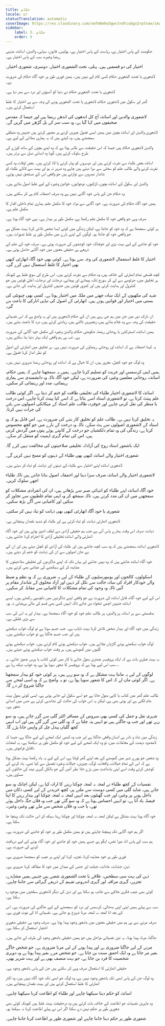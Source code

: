 ```yaml
---
title: حکام
locale: ur
statusTranslation: automatic
coverImage: https://res.cloudinary.com/xmfm6mhw3gwctndtcubgx2rptnae/image/upload/v1740337243/small_cover_educacion_fundamental_a051170f1c.webp
sidebar:
    label: 3. حکام
    order: 3
---
```

حکومت کے پاس اختیار ہے، ریاست کے پاس اختیار ہے۔ پولیس، قانون، سپاہی، والدین، اساتذہ، مذہبی رہنما وغیرہ، سب کے پاس اختیار ہے۔

اختیار کی دو قسمیں ہیں۔ پہلی، تحت الشعوری اختیار۔ دوسری، شعوری اختیار۔

لاشعوری یا تحت الشعوری حکام کسی کام کے نہیں ہیں۔ ہمیں فوری طور پر خود آگاہ حکام کی ضرورت ہے۔

لاشعوری یا تحت الشعوری حکام نے دنیا کو آنسوؤں اور درد سے بھر دیا ہے۔

گھر اور سکول میں لاشعوری حکام، لاشعوری یا تحت الشعوری ہونے کی وجہ سے ہی اختیار کا غلط استعمال کرتے ہیں۔

لاشعوری والدین اور اساتذہ آج کل اندھوں کی اندھے رہنما ہیں اور جیسا کہ مقدس صحیفوں میں کہا گیا ہے، وہ سب سر کے بل گڑھے میں گریں گے۔

لاشعوری والدین اور اساتذہ بچپن میں ہمیں ایسی فضول چیزیں کرنے پر مجبور کرتے ہیں جنہیں وہ منطقی سمجھتے ہیں۔ وہ کہتے ہیں کہ یہ ہماری بھلائی کے لیے ہے۔

والدین لاشعوری حکام ہیں جیسا کہ اس حقیقت سے ظاہر ہوتا ہے کہ وہ اپنے بچوں کے ساتھ کوڑے کی طرح سلوک کرتے ہیں، گویا وہ انسانی نسل سے برتر ہیں۔

اساتذہ بعض طلباء سے نفرت کرتے ہیں اور دوسروں کو پیار کرتے یا لاڈ کرتے ہیں۔ بعض اوقات وہ کسی نفرت کرنے والے طالب علم کو سختی سے سزا دیتے ہیں چاہے وہ شریر نہ ہو اور بہت سے لاڈلے طلباء کو شاندار نمبروں سے نوازتے ہیں جو واقعی اس کے مستحق نہیں ہوتے۔

والدین اور سکول کے اساتذہ بچوں، لڑکیوں، نوجوانوں، خواتین وغیرہ کے لیے غلط اصول بتاتے ہیں۔

وہ حکام جن کے پاس خود آگاہی نہیں ہے وہ صرف احمقانہ کام ہی کر سکتے ہیں۔

ہمیں خود آگاہ حکام کی ضرورت ہے۔ خود آگاہی سے مراد خود کا مکمل علم، ہماری تمام داخلی اقدار کا مکمل علم ہے۔

صرف وہی جو واقعی خود کا مکمل علم رکھتا ہے، مکمل طور پر بیدار ہے۔ یہی خود آگاہ ہونا ہے۔

ہر کوئی سمجھتا ہے کہ وہ خود کو جانتا ہے، لیکن زندگی میں کوئی ایسا شخص تلاش کرنا بہت مشکل ہے جو واقعی خود کو جانتا ہو۔ لوگوں کے اپنے بارے میں مکمل طور پر غلط تصورات ہیں۔

خود کو جاننے کے لیے بہت بڑی اور خوفناک خود کوششوں کی ضرورت ہوتی ہے۔ صرف خود کے علم کے ذریعے ہی حقیقی معنوں میں خود آگاہی حاصل ہوتی ہے۔

اختیار کا غلط استعمال لاشعوری کی وجہ سے ہوتا ہے۔ کوئی بھی خود آگاہ اتھارٹی کبھی بھی اختیار کا غلط استعمال نہیں کرے گی۔

کچھ فلسفی تمام اتھارٹی کے خلاف ہیں، وہ حکام سے نفرت کرتے ہیں۔ اس طرح کی سوچ غلط ہے کیونکہ ہر تخلیق میں، جرثومے سے لے کر سورج تک، پیمانے اور پیمانے، درجات اور درجات، اعلیٰ قوتیں ہیں جو کنٹرول اور ہدایت کرتی ہیں اور کمزور قوتیں ہیں جنہیں کنٹرول اور ہدایت کی جاتی ہے۔

شہد کی مکھیوں کے ایک سادہ چھتے میں ملکہ میں اختیار ہوتا ہے۔ کسی بھی چیونٹی کی بستی میں اختیار اور قوانین ہوتے ہیں۔ اتھارٹی کے اصول کی تباہی انارکی کا باعث بنے گی۔

ان نازک دور میں جن میں ہم جی رہے ہیں ان کے حکام لاشعوری ہیں اور یہ واضح ہے کہ اس نفسیاتی حقیقت کی وجہ سے وہ غلام بناتے ہیں، زنجیریں ڈالتے ہیں، زیادتی کرتے ہیں، درد کا باعث بنتے ہیں۔

ہمیں اساتذہ، انسٹرکٹرز یا روحانی رہنما، حکومتی حکام، والدین وغیرہ کی مکمل خود آگاہی کی ضرورت ہے۔ تب ہی ہم واقعی ایک بہتر دنیا بنا سکتے ہیں۔

یہ کہنا احمقانہ ہے کہ اساتذہ اور روحانی رہنماؤں کی ضرورت نہیں ہے۔ ہر تخلیق میں اتھارٹی کے اصول کو نظر انداز کرنا فضول ہے۔

وہ لوگ جو خود کفیل، مغرور ہیں، ان کا خیال ہے کہ اساتذہ اور روحانی رہنما ضروری نہیں ہیں۔

ہمیں اپنی کرسمس اور غربت کو تسلیم کرنا چاہیے۔ ہمیں یہ سمجھنا چاہیے کہ ہمیں حکام، اساتذہ، روحانی معلمین وغیرہ کی ضرورت ہے، لیکن خود آگاہ تاکہ وہ دانشمندی سے ہماری رہنمائی، مدد اور رہنمائی کر سکیں۔

اساتذہ کا لاشعوری اختیار طلباء کی تخلیقی طاقت کو ختم کر دیتا ہے۔ اگر کوئی طالب علم پینٹ کرتا ہے، تو لاشعوری استاد اسے بتاتا ہے کہ اسے کیا پینٹ کرنا چاہیے، اس درخت یا منظر کی نقل کرنی چاہیے اور خوفزدہ طالب علم استاد کے میکانکی اصولوں سے ہٹنے کی جرات نہیں کرتا۔

یہ تخلیق کرنا نہیں ہے۔ طالب علم کو تخلیق کار بننے کی ضرورت ہے۔ اس قابل ہو کہ وہ استاد کے لاشعوری اصولوں سے ہٹ سکے، تاکہ وہ درخت کے بارے میں جو کچھ محسوس کرتا ہے، زندگی کی وہ تمام دلکشیاں جو درخت کے کانپتے ہوئے پتوں میں گردش کرتی ہیں، اس کی تمام گہری اہمیت کو منتقل کر سکے۔

ایک باشعور استاد روح کی آزادانہ تخلیقی صلاحیتوں کی مخالفت نہیں کرے گا۔

شعوری اختیار والے اساتذہ کبھی بھی طلباء کے ذہنوں کو مسخ نہیں کریں گے۔

لاشعوری اساتذہ اپنے اختیار سے طلباء کے ذہنوں اور ذہانت کو تباہ کر دیتے ہیں۔

لاشعوری اختیار والے اساتذہ صرف سزا دینا اور احمقانہ اصول بتانا جانتے ہیں تاکہ طلباء اچھے سلوک کریں۔

خود آگاہ اساتذہ اپنے طلباء کو انتہائی صبر سے پڑھاتے ہیں، ان کی انفرادی مشکلات کو سمجھنے میں ان کی مدد کرتے ہیں، تاکہ سمجھ کر وہ اپنی تمام غلطیوں سے تجاوز کر سکیں اور کامیابی سے آگے بڑھ سکیں۔

شعوری یا خود آگاہ اتھارٹی کبھی بھی ذہانت کو تباہ نہیں کر سکتی۔

لاشعوری اتھارٹی ذہانت کو تباہ کرتی ہے اور طلباء کو شدید نقصان پہنچاتی ہے۔

ذہانت صرف اس وقت ہمارے پاس آتی ہے جب ہم حقیقی آزادی سے لطف اندوز ہوتے ہیں اور خود آگاہ اتھارٹی والے اساتذہ تخلیقی آزادی کا احترام کرنا جانتے ہیں۔

لاشعوری اساتذہ سمجھتے ہیں کہ وہ سب کچھ جانتے ہیں اور طلباء کی آزادی کو کچل دیتے ہیں اور ان کے بے جان اصولوں سے ان کی ذہانت کو ختم کر دیتے ہیں۔

خود آگاہ اساتذہ جانتے ہیں کہ وہ نہیں جانتے اور یہاں تک کہ اپنے شاگردوں کی تخلیقی صلاحیتوں کا مشاہدہ کر کے سیکھنے کی عیاشی بھی کرتے ہیں۔

اسکولوں، کالجوں اور یونیورسٹیوں کے طلباء کے لیے یہ ضروری ہے کہ وہ نظم و ضبط والے خودکار افراد کی سادہ حالت سے نکل کر ذہین اور آزاد مخلوق کے شاندار مقام پر آئیں تاکہ وہ وجود کی تمام مشکلات کا کامیابی سے مقابلہ کر سکیں۔

اس کے لیے خود آگاہ، قابل اساتذہ کی ضرورت ہے جو واقعی اپنے شاگردوں میں دلچسپی رکھتے ہوں، ایسے اساتذہ جنہیں اچھی تنخواہ دی جائے تاکہ انہیں کسی بھی قسم کی مالی پریشانی نہ ہو۔

بدقسمتی سے ہر استاد، ہر والدین، ہر طالب علم خود کو خود آگاہ سمجھتا ہے۔ بیدار اور یہ اس کی سب سے بڑی غلطی ہے۔

زندگی میں خود آگاہ اور بیدار شخص تلاش کرنا بہت نایاب ہے۔ جب جسم سوتا ہے تو لوگ خواب دیکھتے ہیں اور جب جسم جاگتا ہے تو خواب دیکھتے ہیں۔

لوگ خواب دیکھتے ہوئے گاڑیاں چلاتے ہیں۔ خواب دیکھتے ہوئے کام کرتے ہیں۔ خواب دیکھتے ہوئے گلیوں میں گھومتے ہیں، ہر وقت خواب دیکھتے ہوئے جیتے ہیں۔

یہ بہت فطری بات ہے کہ ایک پروفیسر چھتری بھول جائے یا کار میں کوئی کتاب یا پرس چھوڑ جائے۔ یہ سب اس لیے ہوتا ہے کہ پروفیسر کا شعور سویا ہوا ہے، وہ خواب دیکھ رہا ہے...

لوگوں کے لیے یہ ماننا بہت مشکل ہے کہ وہ سو رہے ہیں، ہر کوئی خود کو بیدار سمجھتا ہے۔ اگر کوئی مان لے کہ اس کا شعور سویا ہوا ہے، تو یہ واضح ہے کہ وہ اسی لمحے سے جاگنا شروع کر دے گا۔

طالب علم گھر میں کتاب یا کاپی بھول جاتا ہے جو اسے سکول لے جانی ہوتی ہے، ایسی کوئی بھول بہت عام لگتی ہے اور ہوتی بھی ہے، لیکن یہ اس خواب کی حالت کی نشاندہی کرتی ہے جس میں انسانی شعور ہے۔

شہری نقل و حمل کی کسی بھی سروس کے مسافر اکثر گلی سے گزر جاتے ہیں، وہ سو رہے تھے اور جب وہ جاگتے ہیں تو انہیں پتہ چلتا ہے کہ وہ گلی سے گزر گئے ہیں اور اب انہیں کچھ گلیاں پیدل چل کر واپس جانا پڑے گا۔

زندگی میں شاذ و نادر ہی انسان واقعی جاگتا ہے اور جب وہ کبھی ایک لمحے کے لیے جاگا ہے، جیسا کہ لامحدود دہشت کے معاملات میں، تو وہ ایک لمحے کے لیے خود کو مکمل طور پر دیکھتا ہے۔ یہ لمحات ناقابل فراموش ہیں۔

وہ شخص جو پورے شہر میں گھومنے کے بعد اپنے گھر لوٹتا ہے، اس کے لیے یہ یاد رکھنا بہت مشکل ہوتا ہے کہ اس کے تمام خیالات، واقعات، لوگ، چیزیں، خیالات وغیرہ تفصیل سے کیا تھے۔ یاد کرنے کی کوشش کرتے وقت اسے اپنی یادداشت میں بڑے خلا نظر آئیں گے جو بالکل گہری نیند کی حالتوں کے مساوی ہیں۔

نفسیات کے کچھ طلباء نے لمحہ بہ لمحہ چوکنا رہنے کا ارادہ کیا ہے، لیکن اچانک وہ سو جاتے ہیں، شاید گلی میں کسی دوست سے ملنے پر، کچھ خریدنے کے لیے کسی دکان میں داخل ہونے پر وغیرہ اور جب گھنٹوں بعد انہیں لمحہ بہ لمحہ چوکنا اور بیدار رہنے کا اپنا فیصلہ یاد آتا ہے، تو انہیں احساس ہوتا ہے کہ وہ سو گئے تھے جب وہ فلاں جگہ داخل ہوئے تھے، یا جب وہ فلاں شخص سے ملے تھے وغیرہ وغیرہ۔

خود آگاہ ہونا بہت مشکل ہے لیکن لمحہ بہ لمحہ چوکنا اور چوکنا رہنا سیکھ کر اس حالت تک پہنچا جا سکتا ہے۔

اگر ہم خود آگاہی تک پہنچنا چاہتے ہیں تو ہمیں مکمل طور پر خود کو جاننے کی ضرورت ہے۔

ہم سب کے پاس انا، میرا نفس، ایگو ہے جسے ہمیں خود کو جاننے اور خود آگاہ ہونے کے لیے دریافت کرنے کی ضرورت ہے۔

فوری طور پر خود مشاہدہ کرنا، تجزیہ کرنا اور اپنے ہر عیب کو سمجھنا ضروری ہے۔

ذہن، جذبات، عادات، جبلت اور جنس کے میدان میں خود کا مطالعہ کرنا ضروری ہے۔

ذہن کی بہت سی سطحیں، علاقے یا تحت الشعوری شعبے ہیں جنہیں ہمیں مشاہدے، تجزیے، گہری مراقبہ اور گہری اندرونی تفہیم کے ذریعے گہرائی سے جاننا چاہیے۔

کوئی بھی عیب فکری علاقے سے غائب ہو سکتا ہے اور ذہن کی دیگر لاشعوری سطحوں میں موجود رہ سکتا ہے۔

سب سے پہلے ہمیں اپنی اپنی بدحالی، کرسمس اور درد کو سمجھنے کے لیے جاگنے کی ضرورت ہے۔ اس کے بعد انا لمحہ بہ لمحہ مرنا شروع ہو جاتی ہے۔ نفسیاتی انا کی موت فوری ہے۔

صرف مرنے سے ہی ہم میں حقیقی معنوں میں باشعور وجود پیدا ہوتا ہے۔ صرف وجود ہی حقیقی شعوری اختیار استعمال کر سکتا ہے۔

جاگنا، مرنا، پیدا ہونا۔ یہ تین نفسیاتی مراحل ہیں جو ہمیں حقیقی باشعور وجود کی طرف لے جاتے ہیں۔

مرنے کے لیے جاگنا ضروری ہے اور پیدا ہونے کے لیے مرنا ضروری ہے۔ جو شخص جاگے بغیر مر جاتا ہے وہ ایک احمق سنت بن جاتا ہے۔ جو شخص مرے بغیر پیدا ہوتا ہے وہ دوہری شخصیت کا فرد بن جاتا ہے، جو بہت منصف بھی ہے اور بہت شریر بھی۔

حقیقی اتھارٹی کا استعمال صرف وہی کر سکتے ہیں جن کے پاس باشعور وجود ہے۔

وہ لوگ جن کے پاس ابھی تک باشعور وجود نہیں ہے، وہ لوگ جو ابھی تک خود آگاہ نہیں ہیں، وہ اکثر اتھارٹی کا غلط استعمال کرتے ہیں اور بہت نقصان پہنچاتے ہیں۔

اساتذہ کو حکم دینا سیکھنا چاہیے اور طلباء کو اطاعت کرنا سیکھنا چاہیے۔

وہ ماہرین نفسیات جو اطاعت کے خلاف بات کرتے ہیں وہ درحقیقت بہت غلط ہیں کیونکہ کوئی بھی شعوری طور پر حکم نہیں دے سکتا اگر اس نے پہلے اطاعت کرنا نہ سیکھا ہو۔

شعوری طور پر حکم دینا جاننا چاہیے اور شعوری طور پر اطاعت کرنا جاننا چاہیے۔

